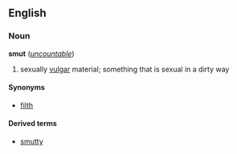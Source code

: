 ==English==
===Noun===
'''smut''' (''[[uncountable]]'')

# sexually [[vulgar]] material; something that is sexual in a dirty way

====Synonyms====
*[[filth]]

====Derived terms====
*[[smutty]]